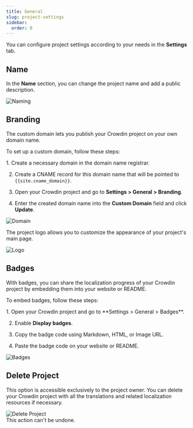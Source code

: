 ```yaml
---
title: General
slug: project-settings
sidebar:
  order: 0
---
```



You can configure project settings according to your needs in the **Settings** tab.

## Name

In the **Name** section, you can change the project name and add a public description.

<Image src={naming} alt="Naming" />

## Branding

The custom domain lets you publish your Crowdin project on your own domain name.

To set up a custom domain, follow these steps:

<Steps>
  1. Create a necessary domain in the domain name registrar.

  2. Create a CNAME record for this domain name that will be pointed to `{{site.cname_domain}}`.

  3. Open your Crowdin project and go to **Settings > General > Branding**.

  4. Enter the created domain name into the **Custom Domain** field and click **Update**.
</Steps>

<Image src={domain} alt="Domain" />

The project logo allows you to customize the appearance of your project's main page.

<Image src={logo} alt="Logo" />

## Badges

With badges, you can share the localization progress of your Crowdin project by embedding them into your website or README.

To embed badges, follow these steps:

<Steps>
  1. Open your Crowdin project and go to **Settings > General > Badges**.

  2. Enable **Display badges**.

  3. Copy the badge code using Markdown, HTML, or Image URL.

  4. Paste the badge code on your website or README.
</Steps>

<Image src={badges} alt="Badges" />

<LinkCard
  title="Badges & Status Images"
  description="Badges & Status Images application allows to generate badges, charts, and additional graphics for each language in your Crowdin Project."
  href="https://store.crowdin.com/bds"
  target="_blank"
/>

## Delete Project

This option is accessible exclusively to the project owner. You can delete your Crowdin project with all the translations and related localization resources if necessary.

<Image src={deleteProject} alt="Delete Project" />

<Aside type="danger">
  This action can't be undone.
</Aside>
